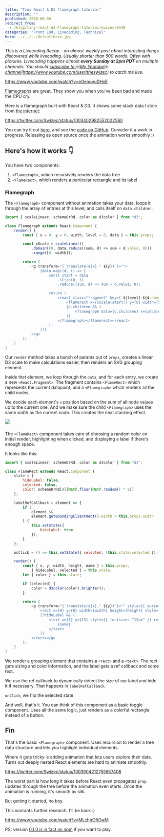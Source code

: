 ```yaml
---
title: "Tiny React & D3 flamegraph tutorial"
description: ""
published: 2018-06-06
redirect_from:
  - /blog/tiny-react-d3-flamegraph-tutorial/swizec/8440
categories: "Front End, Livecoding, Technical"
hero: ../../../defaultHero.jpg
---
```


_This is a Livecoding Recap – an almost-weekly post about interesting things discovered while livecoding. Usually shorter than 500 words. Often with pictures. Livecoding happens almost **every Sunday at 2pm PDT** on multiple channels. You should [subscribe to ￼My Youtube￼ channel](http://youtube.com/user/theswizec)(https://www.youtube.com/user/theswizec) to catch me live._

https://www.youtube.com/watch?v=eOenovuDHxE

[Flamegraphs](http://brendangregg.com/flamegraphs.html) are great. They show you when you've been bad and made the CPU cry.

Here is a flamegraph built with React & D3. It shows some stack data I stole from [the internet](https://github.com/spiermar/d3-flame-graph/blob/master/examples/stacks.json):

https://twitter.com/Swizec/status/1003402982552002560

You can try it out [here](https://dist-wnnnpntytb.now.sh/), and see the [code on GitHub](https://github.com/Swizec/react-d3-flamegraph). Consider it a work in progress. Releasing as open source once the animation works smoothly :)

## Here's how it works 👇

You have two components:

1.  `<Flamegraph>`, which recursively renders the data tree
2.  `<FlameRect>`, which renders a particular rectangle and its label

### Flamegraph

The `<Flamegraph>` component without animation takes your data, loops it through the array of entries at this level, and calls itself on `data.children`.

```javascript
import { scaleLinear, schemeOrRd, color as d3color } from "d3";

class Flamegraph extends React.Component {
    render() {
        const { x = 0, y = 0, width, level = 0, data } = this.props;

        const xScale = scaleLinear()
            .domain([0, data.reduce((sum, d) => sum + d.value, 0)])
            .range([0, width]);

        return (
            <g transform="{`translate(${x}," ${y})`}="">
                {data.map((d, i) => {
                    const start = data
                        .slice(0, i)
                        .reduce((sum, d) => sum + d.value, 0);

                    return (
                        <react class="fragment" key={`${level}-${d.name}`}>
                            <flamerect x={xScale(start)} y={0} width={xScale(d.value)} height={RowHeight} name={d.name}>
                            {d.children && (
                                <flamegraph data={d.children} x={xScale(start)} y={RowHeight} width={xScale(d.value)} level="{level" +="" 1}="">
                            )}
                        </flamegraph></flamerect></react>
                    );
                })}
            </g>
        );
    }
}
```

Our `render` method takes a bunch of params out of `props`, creates a linear D3 scale to make calculations easier, then renders an SVG grouping element.

Inside that element, we loop through the `data`, and for each entry, we create a new `<React.Fragment>`. The fragment contains `<FlameRect>` which represents the current datapoint, and a `<Flamegraph>` which renders all the child nodes.

We decide each element's `x` position based on the sum of all node values up to the current one. And we make sure the child `<Flamegraph>` uses the same width as the current node. This creates the neat stacking effect.

![](https://swizec.com/wp-content/uploads/2018/06/flamegraph-screenshot.png)

###

The `<FlameRect>` component takes care of choosing a random color on initial render, highlighting when clicked, and displaying a label if there's enough space.

It looks like this:

```javascript
import { scaleLinear, schemeOrRd, color as d3color } from "d3";

class FlameRect extends React.Component {
    state = {
        hideLabel: false,
        selected: false,
        color: schemeOrRd[9][Math.floor(Math.random() * 9)]
    };

    labelRefCallback = element => {
        if (
            element &&
            element.getBoundingClientRect().width > this.props.width
        ) {
            this.setState({
                hideLabel: true
            });
        }
    };

    onClick = () => this.setState({ selected: !this.state.selected });

    render() {
        const { x, y, width, height, name } = this.props,
            { hideLabel, selected } = this.state;
        let { color } = this.state;

        if (selected) {
            color = d3color(color).brighter();
        }

        return (
            <g transform="{`translate(${x}," ${y})`}="" style={{ cursor: "pointer" }} onclick={this.onClick}>
                <rect x={0} y={0} width={width} height={height} style={{ stroke: "white", fill: color }}>
                {!hideLabel && (
                    <text x={5} y={13} style={{ fontsize: "12px" }} ref={this.labelRefCallback}>
                        {name}
                    </text>
                )}
            </rect></g>
        );
    }
}
```

We render a grouping element that contains a `<rect>` and a `<text>`. The rect gets sizing and color information, and the label gets a ref callback and some text.

We use the ref callback to dynamically detect the size of our label and hide it if necessary. That happens in `labelRefCallback`.

`onClick`, we flip the selected state.

And well, that's it. You can think of this component as a basic toggle component. Uses all the same logic, just renders as a colorful rectangle instead of a button.

## Fin

That's the basic `<Flamegraph>` component. Uses recursion to render a tree data structure and lets you highlight individual elements.

Where it gets tricky is adding animation that lets users explore their data. Turns out deeply nested React elements are hard to animate smoothly.

https://twitter.com/Swizec/status/1003904212755857408

The worst part is how long it takes before React even propagates `prop` updates through the tree before the animation even starts. Once the animation is running, it's smooth as silk.

But getting it started, ho boy.

This warrants further research. I'll be back :)

https://www.youtube.com/watch?v=MLchhOfiOwM

PS: version [0.1.0 is in fact on npm](https://www.npmjs.com/package/react-d3-flamegraph) if you want to play.
